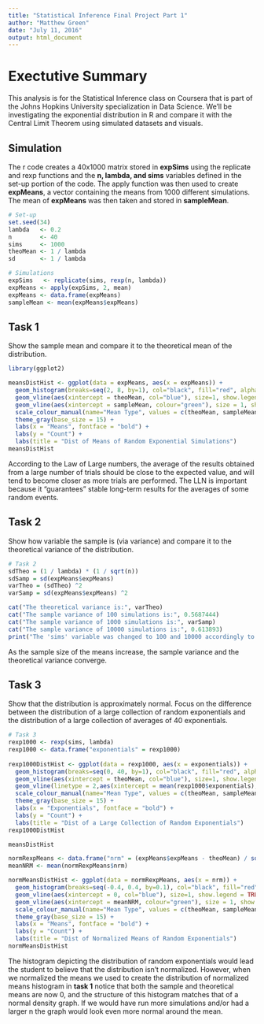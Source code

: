 ---
title: "Statistical Inference Final Project Part 1"
author: "Matthew Green"
date: "July 11, 2016"
output: html_document
---

# Exectutive Summary

This analysis is for the Statistical Inference class on Coursera that is part of the Johns Hopkins University specialization in Data Science. We'll be investigating the exponential distribution in R and compare it with the Central Limit Theorem using simulated datasets and visuals.

## Simulation

The r code creates a 40x1000 matrix stored in __expSims__ using the replicate and rexp functions and the __n, lambda, and sims__ variables defined in the set-up portion of the code. The apply function was then used to create __expMeans__, a vector containing the means from 1000 different simulations. The mean of __expMeans__ was then taken and stored in __sampleMean__.

```{r}

# Set-up
set.seed(34)
lambda   <- 0.2
n        <- 40
sims     <- 1000
theoMean <- 1 / lambda
sd       <- 1 / lambda

# Simulations
expSims   <- replicate(sims, rexp(n, lambda))
expMeans <- apply(expSims, 2, mean)
expMeans <- data.frame(expMeans)
sampleMean <- mean(expMeans$expMeans)

```

## Task 1

Show the sample mean and compare it to the theoretical mean of the distribution.

```{r, echo=FALSE, warning=FALSE}
library(ggplot2)

meansDistHist <- ggplot(data = expMeans, aes(x = expMeans)) +
  geom_histogram(breaks=seq(2, 8, by=1), col="black", fill="red", alpha = 0.2) +
  geom_vline(aes(xintercept = theoMean, col="blue"), size=1, show.legend = TRUE) + 
  geom_vline(aes(xintercept = sampleMean, colour="green"), size = 1, show.legend = TRUE) +
  scale_colour_manual(name="Mean Type", values = c(theoMean, sampleMean), labels = c("Theo", "Sample")) +
  theme_gray(base_size = 15) + 
  labs(x = "Means", fontface = "bold") +
  labs(y = "Count") +
  labs(title = "Dist of Means of Random Exponential Simulations")
meansDistHist

```

According to the Law of Large numbers, the average of the results obtained from a large number of trials should be close to the expected value, and will tend to become closer as more trials are performed. The LLN is important because it "guarantees" stable long-term results for the averages of some random events.

## Task 2

Show how variable the sample is (via variance) and compare it to the theoretical variance of the distribution.

```{r, warning=FALSE}

# Task 2
sdTheo = (1 / lambda) * (1 / sqrt(n))
sdSamp = sd(expMeans$expMeans)
varTheo = (sdTheo) ^2
varSamp = sd(expMeans$expMeans) ^2
```

```{r, echo=FALSE, warning=FALSE}

cat("The theoretical variance is:", varTheo)
cat("The sample variance of 100 simulations is:", 0.5687444)
cat("The sample variance of 1000 simulations is:", varSamp)
cat("The sample variance of 10000 simulations is:", 0.613893)
print("The 'sims' variable was changed to 100 and 10000 accordingly to calculate the 100 and 10000 simulation variances.")

```

As the sample size of the means increase, the sample variance and the theoretical variance converge.

## Task 3

Show that the distribution is approximately normal. Focus on the difference between the distribution of a large collection of random exponentials and the distribution of a large collection of averages of 40 exponentials.

```{r, echo=FALSE, warning=FALSE} 

# Task 3
rexp1000 <- rexp(sims, lambda)
rexp1000 <- data.frame("exponentials" = rexp1000)
                       
rexp1000DistHist <- ggplot(data = rexp1000, aes(x = exponentials)) +
  geom_histogram(breaks=seq(0, 40, by=1), col="black", fill="red", alpha = 0.4) +
  geom_vline(aes(xintercept = theoMean, col="blue"), size=1, show.legend = TRUE) + 
  geom_vline(linetype = 2,aes(xintercept = mean(rexp1000$exponentials), col="green"), size = 1, show.legend = TRUE) +
  scale_colour_manual(name="Mean Type", values = c(theoMean, sampleMean), labels = c("Theo", "Sample")) +
  theme_gray(base_size = 15) + 
  labs(x = "Exponentials", fontface = "bold") +
  labs(y = "Count") +
  labs(title = "Dist of a Large Collection of Random Exponentials")
rexp1000DistHist

```

```{r, echo=FALSE, warning=FALSE} 
meansDistHist
```

```{r, echo=FALSE, warning=FALSE}
normRexpMeans <- data.frame("nrm" = (expMeans$expMeans - theoMean) / sqrt(n))
meanNRM <- mean(normRexpMeans$nrm)

normMeansDistHist <- ggplot(data = normRexpMeans, aes(x = nrm)) +
  geom_histogram(breaks=seq(-0.4, 0.4, by=0.1), col="black", fill="red", alpha = 0.2) +
  geom_vline(aes(xintercept = 0, col="blue"), size=1, show.legend = TRUE) + 
  geom_vline(aes(xintercept = meanNRM, colour="green"), size = 1, show.legend = TRUE) +
  scale_colour_manual(name="Mean Type", values = c(theoMean, sampleMean), labels = c("Theo", "Sample")) +
  theme_gray(base_size = 15) + 
  labs(x = "Means", fontface = "bold") +
  labs(y = "Count") +
  labs(title = "Dist of Normalized Means of Random Exponentials")
normMeansDistHist

```

The histogram depicting the distribution of random exponentials would lead the student to believe that the distribution isn't normalized. However, when we normalized the means we used to create the distribution of normalized means histogram in __task 1__ notice that both the sample and theoretical means are now 0, and the structure of this histogram matches that of a normal density graph. If we would have run more simulations and/or had a larger n the graph would look even more normal around the mean.
